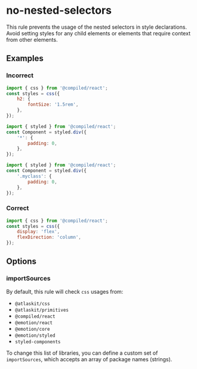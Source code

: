 # no-nested-selectors

This rule prevents the usage of the nested selectors in style declarations. Avoid setting styles for
any child elements or elements that require context from other elements.

## Examples

### Incorrect

```js
import { css } from '@compiled/react';
const styles = css({
	h2: {
		fontSize: '1.5rem',
	},
});
```

```js
import { styled } from '@compiled/react';
const Component = styled.div({
	'*': {
		padding: 0,
	},
});
```

```js
import { styled } from '@compiled/react';
const Component = styled.div({
	'.myclass': {
		padding: 0,
	},
});
```

### Correct

```js
import { css } from '@compiled/react';
const styles = css({
	display: 'flex',
	flexDirection: 'column',
});
```

## Options

### importSources

By default, this rule will check `css` usages from:

- `@atlaskit/css`
- `@atlaskit/primitives`
- `@compiled/react`
- `@emotion/react`
- `@emotion/core`
- `@emotion/styled`
- `styled-components`

To change this list of libraries, you can define a custom set of `importSources`, which accepts an
array of package names (strings).
